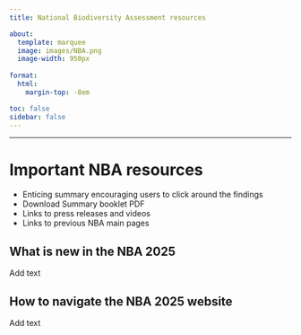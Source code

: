 ```yaml
---
title: National Biodiversity Assessment resources

about:
  template: marquee
  image: images/NBA.png
  image-width: 950px
 
format:
  html:
    margin-top: -8em

toc: false
sidebar: false
---
```


------------------------------------------------------------------------

# Important NBA resources {.unnumbered}

-   Enticing summary encouraging users to click around the findings
-   Download Summary booklet PDF
-   Links to press releases and videos
-   Links to previous NBA main pages

## What is new in the NBA 2025 {.unnumbered}

Add text

## How to navigate the NBA 2025 website {.unnumbered}

Add text
